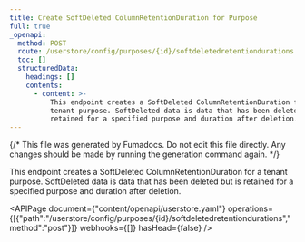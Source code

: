 ```yaml
---
title: Create SoftDeleted ColumnRetentionDuration for Purpose
full: true
_openapi:
  method: POST
  route: /userstore/config/purposes/{id}/softdeletedretentiondurations
  toc: []
  structuredData:
    headings: []
    contents:
      - content: >-
          This endpoint creates a SoftDeleted ColumnRetentionDuration for a
          tenant purpose. SoftDeleted data is data that has been deleted but is
          retained for a specified purpose and duration after deletion.
---
```


{/* This file was generated by Fumadocs. Do not edit this file directly. Any changes should be made by running the generation command again. */}

This endpoint creates a SoftDeleted ColumnRetentionDuration for a tenant purpose. SoftDeleted data is data that has been deleted but is retained for a specified purpose and duration after deletion.

<APIPage document={"content/openapi/userstore.yaml"} operations={[{"path":"/userstore/config/purposes/{id}/softdeletedretentiondurations","method":"post"}]} webhooks={[]} hasHead={false} />